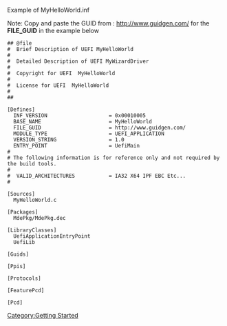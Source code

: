 Example of MyHelloWorld.inf

Note: Copy and paste the GUID from : http://www.guidgen.com/ for the '''FILE_GUID''' in the example below
<pre>
## @file
#  Brief Description of UEFI MyHelloWorld
#  
#  Detailed Description of UEFI MyWizardDriver
#
#  Copyright for UEFI  MyHelloWorld
#  
#  License for UEFI  MyHelloWorld
#  
##

[Defines]
  INF_VERSION                    = 0x00010005
  BASE_NAME                      = MyHelloWorld
  FILE_GUID                      = http://www.guidgen.com/
  MODULE_TYPE                    = UEFI_APPLICATION
  VERSION_STRING                 = 1.0
  ENTRY_POINT                    = UefiMain
#
# The following information is for reference only and not required by the build tools.
#
#  VALID_ARCHITECTURES           = IA32 X64 IPF EBC Etc...
#

[Sources]
  MyHelloWorld.c

[Packages]
  MdePkg/MdePkg.dec
  
[LibraryClasses]
  UefiApplicationEntryPoint
  UefiLib
  
[Guids]

[Ppis]

[Protocols]

[FeaturePcd]

[Pcd]
</pre>


[[Category:Getting Started]]